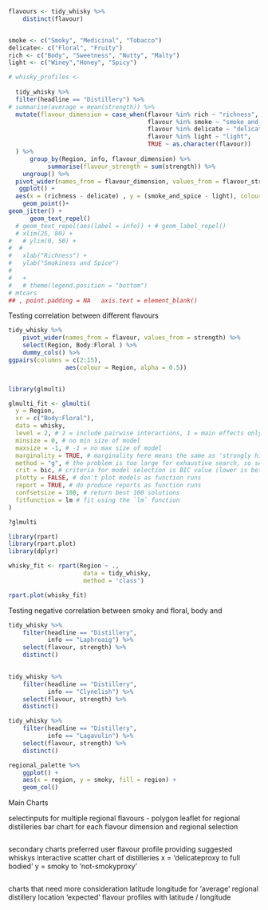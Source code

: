 
```r

flavours <- tidy_whisky %>%
    distinct(flavour)


smoke <- c("Smoky", "Medicinal", "Tobacco")
delicate<- c("Floral", "Fruity")
rich <- c("Body", "Sweetness", "Nutty", "Malty")
light <- c("Winey","Honey", "Spicy")

# whisky_profiles <-
  
  tidy_whisky %>%
  filter(headline == "Distillery") %>% 
# summarise(average = mean(strength)) %>% 
  mutate(flavour_dimension = case_when(flavour %in% rich ~ "richness",
                                       flavour %in% smoke ~ "smoke_and_spice",
                                       flavour %in% delicate ~ "delicate",
                                       flavour %in% light ~ "light",
                                       TRUE ~ as.character(flavour))
  ) %>%
      group_by(Region, info, flavour_dimension) %>%
           summarise(flavour_strength = sum(strength)) %>%
    ungroup() %>% 
  pivot_wider(names_from = flavour_dimension, values_from = flavour_strength) %>% 
   ggplot() +
  aes(x = (richness - delicate) , y = (smoke_and_spice - light), colour = Region, label = info) +
    geom_point()+
geom_jitter() +
      geom_text_repel()
  # geom_text_repel(aes(label = info)) + # geom_label_repel()
  # xlim(25, 80) +
#   # ylim(0, 50) +
#  # 
#   xlab("Richness") +
#   ylab("Smokiness and Spice")
#   
#   +
#   # theme(legend.position = "bottom")
# mtcars
## , point.padding = NA   axis.text = element_blank()

```
Testing correlation between different flavours
```r
tidy_whisky %>%
    pivot_wider(names_from = flavour, values_from = strength) %>%
    select(Region, Body:Floral ) %>%
    dummy_cols() %>% 
ggpairs(columns = c(2:15),
                aes(colour = Region, alpha = 0.5))



```

```r
library(glmulti)

glmulti_fit <- glmulti(
  y = Region,
  xr = c("Body:Floral"),
  data = whisky,
  level = 2, # 2 = include pairwise interactions, 1 = main effects only (main effect = no pairwise interactions)
  minsize = 0, # no min size of model
  maxsize = -1, # -1 = no max size of model
  marginality = TRUE, # marginality here means the same as 'strongly hierarchical' interactions, i.e. include pairwise interactions only if both predictors present in the model as main effects.
  method = "g", # the problem is too large for exhaustive search, so search using a genetic algorithm
  crit = bic, # criteria for model selection is BIC value (lower is better)
  plotty = FALSE, # don't plot models as function runs
  report = TRUE, # do produce reports as function runs
  confsetsize = 100, # return best 100 solutions
  fitfunction = lm # fit using the `lm` function
)

?glmulti
```

```r
library(rpart)
library(rpart.plot)
library(dplyr)

whisky_fit <- rpart(Region ~ ., 
                     data = tidy_whisky, 
                     method = 'class')

rpart.plot(whisky_fit)
```

Testing negative correlation between smoky and floral, body and 
```r
tidy_whisky %>%
    filter(headline == "Distillery",
           info == "Laphroaig") %>% 
    select(flavour, strength) %>% 
    distinct()
    
```
```r
tidy_whisky %>%
    filter(headline == "Distillery",
           info == "Clynelish") %>% 
    select(flavour, strength) %>% 
    distinct()
```
```r
tidy_whisky %>%
    filter(headline == "Distillery",
           info == "Lagavulin") %>% 
    select(flavour, strength) %>% 
    distinct()
```

```r
regional_palette %>%
    ggplot() +
    aes(x = region, y = smoky, fill = region) +
    geom_col()
```

Main Charts

selectinputs for multiple regional flavours - polygon
leaflet for regional distilleries
bar chart for each flavour dimension and regional selection


```r




```
secondary charts
preferred user flavour profile providing suggested whiskys
interactive scatter chart of distilleries x = 'delicateproxy to full bodied' y = smoky to 'not-smokyproxy'




```r

```

charts that need more consideration
latitude longitude for 'average' regional distillery location
'expected' flavour profiles with latitude / longitude
